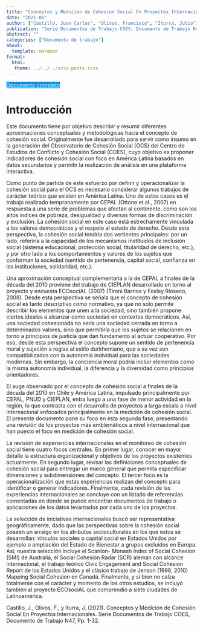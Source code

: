 ```yaml
---
title: "Conceptos y Medición de Cohesión Social En Proyectos Internacionales"
date: "2021-06"
author: ["Castillo, Juan Carlos", "Olivos, Francisco", "Iturra, Julio"]
publication: "Serie Documentos de Trabajo COES, Documento de Trabajo N47, Pp. 1-32"
abstract: ""
categories: ["Documento de trabajo"]
about:
  template: marquee
format: 
  html: 
   theme: ../../../scss-posts.scss
---
```


::: {.button}
[Documento completo](https://drive.google.com/file/d/1FvmVhdYaT_Tg4fNyUKSshv45uJdJkTWo/view){.btn role="button" style="background-color: #0693e3; color: white; margin-top: 0em;"}
:::

# Introducción

Este documento tiene por objetivo describir y resumir diferentes aproximaciones
conceptuales y metodológicas hacia el concepto de cohesión social. Originalmente
fue desarrollado para servir como insumo en la generación del Observatorio de
Cohesión Social (OCS) del Centro de Estudios de Conflicto y Cohesión Social (COES),
cuyo objetivo es proponer indicadores de cohesión social con foco en América Latina
basados en datos secundarios y permitir la realización de análisis en una plataforma
interactiva.

Como punto de partida de este esfuerzo por definir y operacionalizar la cohesión
social para el OCS es necesario considerar algunos trabajos de carácter teórico que
existen en América Latina. Uno de estos casos es el trabajo realizado
tempranamente por CEPAL (Ottone et al., 2007) en respuesta a una serie de
problemas que afectan al continente, como son los altos índices de pobreza,
desigualdad y diversas formas de discriminación y exclusión. La cohesión social en
este caso está estrechamente vinculada a los valores democráticos y el respeto al
estado de derecho. Desde esta perspectiva, la cohesión social tendría dos vertientes
principales: por un lado, referiría a la capacidad de los mecanismos instituidos de
inclusión social (sistema educacional, protección social, titularidad de derecho,
etc.), y por otro lado a los comportamientos y valores de los sujetos que conforman
la sociedad (sentido de pertenencia, capital social, confianza en las instituciones,
solidaridad, etc.).

Una aproximación conceptual complementaria a la de CEPAL a finales de la década
del 2010 proviene del trabajo de CIEPLAN desarrollado en torno al proyecto y
encuesta ECOsociAL (2007) (Tironi Barrios y Foxley Ríoseco, 2008). Desde esta
perspectiva se señala que el concepto de cohesión social es tanto descriptivo como
normativo, ya que no solo permite describir los elementos que unen a la sociedad,
sino también propone ciertos ideales a alcanzar como sociedad en contextos
democráticos. Así, una sociedad cohesionada no sería una sociedad cerrada en
torno a determinados valores, sino que permitiría que los sujetos se relacionen en
torno a principios de justicia que dan fundamento al actuar cooperativo. Por eso,
desde esta perspectiva el concepto supone un sentido de pertenencia moral y
sujeción a reglas al estilo durkhemiano, que a su vez son compatibilizados con la
autonomía individual para las sociedades modernas. Sin embargo, la conciencia
moral podría incluir elementos como la misma autonomía individual, la diferencia y
la diversidad como principios orientadores.

El auge observado por el concepto de cohesión social a finales de la década del 2010
en Chile y América Latina, impulsado principalmente por CEPAL, PNUD y CIEPLAN,
entra luego a una fase de menor actividad en la región, lo que contrasta con el
desarrollo de proyectos a larga escala a nivel internacional enfocados
principalmente en la medición de cohesión social. El presente documento pone su
foco en esta segunda fase, presentando una revisión de los proyectos más
emblemáticos a nivel internacional que han puesto el foco en medición de cohesión
social.

La revisión de experiencias internacionales en el monitoreo de cohesión social tiene
cuatro focos centrales. En primer lugar, conocer en mayor detalle la estructura
organizacional y objetivos de los proyectos existentes actualmente. En segundo
lugar, revisar las definiciones conceptuales de cohesión social para entregar un
marco general que permita especificar dimensiones y subdimensiones del
concepto. El tercer foco es la operacionalización que estas experiencias realizan del
concepto para identificar o generar indicadores. Finalmente, cada revisión de las
experiencias internacionales se concluye con un listado de referencias comentadas
en donde se puede encontrar documentos de trabajo o aplicaciones de los datos
levantados por cada uno de los proyectos.

La selección de iniciativas internacionales buscó ser representativa
geográficamente, dado que las perspectivas sobre la cohesión social poseen un
arraigo en los atributos socioculturales en los que estos se desarrollan: vínculos
sociales o capital social en Estados Unidos por ejemplo o ampliación del Estado de
Bienestar a grupos excluidos en Europa. Así, nuestra selección incluye el Scanlon-
Monash Index of Social Cohesion (SMI) de Australia, el Social Cohesion Radar (SCR)
alemán con alcance internacional, el trabajo teórico Civic Engagement and Social
Cohesion Report de los Estados Unidos y el clásico trabajo de Jenson (1998, 2010)
Mapping Social Cohesion en Canadá. Finalmente, y si bien no calza totalmente con
el carácter y momento de los otros estudios, se incluyó también al proyecto
ECOsociAL que comprendió a siete ciudades de Latinoamérica.

::: {.callout-note title="How to cite this work"}

Castillo, J., Olivos, F., y Iturra, J. (2021). Conceptos y Medición de Cohesión Social En Proyectos Internacionales. Serie Documentos de Trabajo COES, Documento de Trabajo N47, Pp. 1-32.

:::